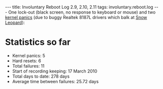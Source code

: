 ---
title: Involuntary Reboot Log 2.9, 2.10, 2.11
tags: involuntary.reboot.log
---
One lock-out (black screen, no response to keyboard or mouse) and two [[kernel panics]] (due to buggy Realtek 8187L drivers which balk at [[Snow Leopard]]):

= Statistics so far =

* Kernel panics: 5
* Hard resets: 6
* Total failures: 11
* Start of recording keeping: 17 March 2010
* Total days to date: 278 days
* Average time between failures: 25.72 days

